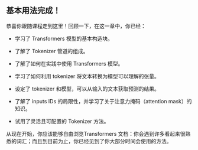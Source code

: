 ## 基本用法完成！

恭喜你跟随课程走到这里！回顾一下，在这一章中，你已经：

- 学习了 Transformers 模型的基本构造块。

- 了解了 Tokenizer 管道的组成。

- 了解了如何在实践中使用 Transformers 模型。

- 学习了如何利用 tokenizer 将文本转换为模型可以理解的张量。

- 设定了 tokenizer 和模型，可以从输入的文本获取预测的结果。

- 了解了 inputs IDs 的局限性，并学习了关于注意力掩码（attention mask）的知识。

- 试用了灵活且可配置的 Tokenizer 方法。

从现在开始，你应该能够自由浏览Transformers 文档：你会遇到许多看起来很熟悉的词汇；而且到目前为止，你已经见到了你大部分时间会使用的方法。